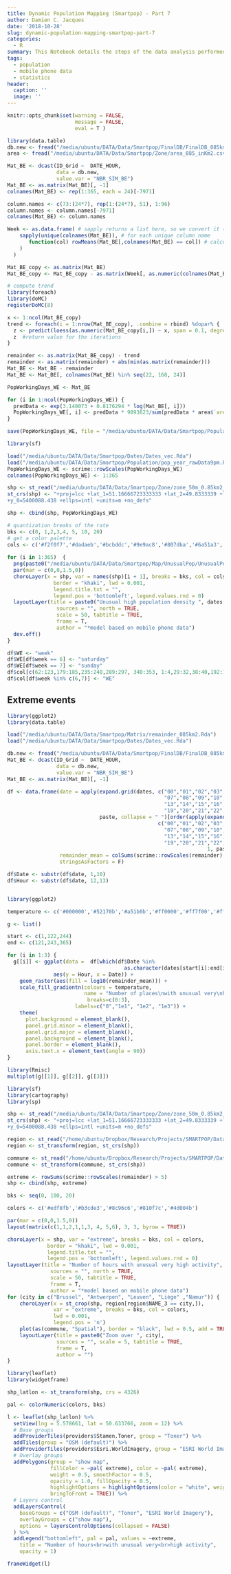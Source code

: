 ```yaml
---
title: Dynamic Population Mapping (Smartpop) - Part 7
author: Damien C. Jacques
date: '2018-10-28'
slug: dynamic-population-mapping-smartpop-part-7
categories:
  - R
summary: This Notebook details the steps of the data analysis performed in the frame of the Smartpop project -- Dynamic Population WP (part 7).
tags:
  - population
  - mobile phone data
  - statistics
header:
  caption: ''
  image: ''
---
```


```r
knitr::opts_chunk$set(warning = FALSE, 
                      message = FALSE,
                      eval = T )
```

```r
library(data.table)
db.new <- fread("/media/ubuntu/DATA/Data/Smartpop/FinalDB/FinalDB_085km2.csv")
area <- fread("/media/ubuntu/DATA/Data/Smartpop/Zone/area_085_inKm2.csv")  

Mat_BE <- dcast(ID_Grid ~  DATE_HOUR, 
                data = db.new, 
                value.var = "NBR_SIM_BE")
Mat_BE <- as.matrix(Mat_BE)[, -1]
colnames(Mat_BE) <- rep(1:365, each = 24)[-7971]

column.names <- c(73:(24*7), rep(1:(24*7), 51), 1:96)
column.names <- column.names[-7971]
colnames(Mat_BE) <- column.names

Week <- as.data.frame( # sapply returns a list here, so we convert it to a data.frame
    sapply(unique(colnames(Mat_BE)), # for each unique column name
       function(col) rowMeans(Mat_BE[,colnames(Mat_BE) == col]) # calculate row means
    )
  )

Mat_BE_copy <- as.matrix(Mat_BE)
Mat_BE_copy <- Mat_BE_copy - as.matrix(Week[, as.numeric(colnames(Mat_BE_copy))]) 

# compute trend
library(foreach)
library(doMC)
registerDoMC(8)

x <- 1:ncol(Mat_BE_copy)
trend <- foreach(i = 1:nrow(Mat_BE_copy), .combine = rbind) %dopar% {
  z <- predict(loess(as.numeric(Mat_BE_copy[i,]) ~ x, span = 0.1, degree = 2))
  z  #return value for the iterations
}

remainder <- as.matrix(Mat_BE_copy) - trend
remainder <- as.matrix(remainder) + abs(min(as.matrix(remainder)))
Mat_BE <- Mat_BE - remainder
Mat_BE <- Mat_BE[, colnames(Mat_BE) %in% seq(22, 168, 24)]

PopWorkingDays_WE <- Mat_BE

for (i in 1:ncol(PopWorkingDays_WE)) {
  predData <- exp(3.140073 + 0.8176294 * log(Mat_BE[, i]))
  PopWorkingDays_WE[, i] <- predData * 9893623/sum(predData * area$`area(km2)`)
}

save(PopWorkingDays_WE, file = "/media/ubuntu/DATA/Data/Smartpop/Population/pop_year_rawData9pm.Rda")
```

```r
library(sf)

load("/media/ubuntu/DATA/Data/Smartpop/Dates/Dates_vec.Rda")
load("/media/ubuntu/DATA/Data/Smartpop/Population/pop_year_rawData9pm.Rda")
PopWorkingDays_WE <- scrime::rowScales(PopWorkingDays_WE)
colnames(PopWorkingDays_WE) <- 1:365

shp <- st_read("/media/ubuntu/DATA/Data/Smartpop/Zone/zone_50m_0.85km2_dissolve.shp", quiet = T)
st_crs(shp) <- "+proj=lcc +lat_1=51.16666723333333 +lat_2=49.8333339 +lat_0=90 +lon_0=4.367486666666666 +x_0=150000.013
+y_0=5400088.438 +ellps=intl +units=m +no_defs"

shp <- cbind(shp, PopWorkingDays_WE)

# quantization breaks of the rate
bks <- c(0, 1,2,3,4, 5, 10, 20)
# get a color palette
cols <- c('#f2f0f7','#dadaeb','#bcbddc','#9e9ac8','#807dba','#6a51a3','#4a1486')
  
for (i in 1:365)  {
  png(paste0("/media/ubuntu/DATA/Data/Smartpop/Map/UnusualPop/UnusualPop_",i, ".png"), width = 800, height = 654)
  par(mar = c(0,0,1.5,0))
  choroLayer(x = shp, var = names(shp)[i + 1], breaks = bks, col = cols,
               border = "khaki", lwd = 0.001, 
               legend.title.txt = "", 
               legend.pos = 'bottomleft', legend.values.rnd = 0)
  layoutLayer(title = paste0("Unusual high population density ", dates[i], " (z-score)"), 
                sources = "", north = TRUE, 
                scale = 50, tabtitle = TRUE,
                frame = T,  
                author = "*model based on mobile phone data")
  dev.off()
}
```

```r
df$WE <- "week"
df$WE[df$week == 6] <- "saturday"
df$WE[df$week == 7] <- "sunday"
df$col[c(62:123,179:185,235:248,289:297, 340:353, 1:4,29:32,38:40,192:195)] <- "holidays"
df$col[df$week %in% c(6,7)] <- "WE"
```

## Extreme events

```r
library(ggplot2)
library(data.table)

load("/media/ubuntu/DATA/Data/Smartpop/Matrix/remainder_085km2.Rda")
load("/media/ubuntu/DATA/Data/Smartpop/Dates/Dates_vec.Rda")

db.new <- fread("/media/ubuntu/DATA/Data/Smartpop/FinalDB/FinalDB_085km2.csv")
Mat_BE <- dcast(ID_Grid ~  DATE_HOUR, 
                data = db.new, 
                value.var = "NBR_SIM_BE")
Mat_BE <- as.matrix(Mat_BE)[, -1]

df <- data.frame(date = apply(expand.grid(dates, c("00","01","02","03","04","05","06",
                                                   "07","08","09","10","11","12",
                                                   "13","14","15","16","17","18",
                                                   "19","20","21","22","23")), 1, 
                              paste, collapse = " ")[order(apply(expand.grid(dates, 
                                                 c("00","01","02","03","04","05","06",
                                                   "07","08","09","10","11","12",
                                                   "13","14","15","16","17","18",
                                                   "19","20","21","22","23")), 
                                                                 1, paste, collapse = ""))][-8760], 
                 remainder_mean = colSums(scrime::rowScales(remainder) > 5),
                 stringsAsFactors = F)

df$Date <- substr(df$date, 1,10)
df$Hour <- substr(df$date, 12,13)


library(ggplot2)

temperature <- c('#000000','#52170b','#a51b0b','#ff0000','#ff7f00','#ffc200','#ffff00','#ffff7a','#ffffbf','#ffffff')

g <- list()

start <- c(1,122,244)
end <- c(121,243,365)

for (i in 1:3) {
  g[[i]] <- ggplot(data =  df[which(df$Date %in% 
                                      as.character(dates[start[i]:end[i]])),], 
               aes(y = Hour, x = Date)) + 
    geom_raster(aes(fill = log10(remainder_mean))) +
    scale_fill_gradientn(colours = temperature,
                         name = "Number of places\nwith unusual very\nhigh activity",
                          breaks=c(0:3), 
                      labels=c("0","1e1", "1e2", "1e3")) +
    theme(
      plot.background = element_blank(),
      panel.grid.minor = element_blank(),
      panel.grid.major = element_blank(),
      panel.background = element_blank(),
      panel.border = element_blank(),
      axis.text.x = element_text(angle = 90)) 
}

library(Rmisc)
multiplot(g[[1]], g[[2]], g[[3]])
```
```r
library(sf)
library(cartography)
library(sp)

shp <- st_read("/media/ubuntu/DATA/Data/Smartpop/Zone/zone_50m_0.85km2_dissolve.shp", quiet = T)
st_crs(shp) <- "+proj=lcc +lat_1=51.16666723333333 +lat_2=49.8333339 +lat_0=90 +lon_0=4.367486666666666 +x_0=150000.013
+y_0=5400088.438 +ellps=intl +units=m +no_defs"

region <- st_read("/home/ubuntu/Dropbox/Research/Projects/SMARTPOP/Data/Belgium_Adm/BEL_adm_shp/BEL_adm3.shp", quiet = T)
region <- st_transform(region, st_crs(shp))

commune <- st_read("/home/ubuntu/Dropbox/Research/Projects/SMARTPOP/Data/Belgium_Adm/BEL_adm_shp/BEL_adm4.shp", quiet = T)
commune <- st_transform(commune, st_crs(shp))

extreme <- rowSums(scrime::rowScales(remainder) > 5)
shp <- cbind(shp, extreme)

bks <- seq(0, 100, 20)

colors <- c('#edf8fb','#b3cde3','#8c96c6','#810f7c','#4d004b')

par(mar = c(0,0,1.5,0))
layout(matrix(c(1,1,2,1,1,3, 4, 5,6), 3, 3, byrow = TRUE))

choroLayer(x = shp, var = "extreme", breaks = bks, col = colors,
             border = "khaki", lwd = 0.001, 
             legend.title.txt = "", 
             legend.pos = 'bottomleft', legend.values.rnd = 0)
layoutLayer(title = "Number of hours with unusual very high activity", 
              sources = "", north = TRUE, 
              scale = 50, tabtitle = TRUE,
              frame = T,  
              author = "*model based on mobile phone data")
for (city in c("Brussel", "Antwerpen", "Leuven", "Liège" ,"Namur")) {
    choroLayer(x = st_crop(shp, region[region$NAME_3 == city,]),
               var = "extreme", breaks = bks, col = colors,
               lwd = 0.001, 
               legend.pos = 'n')
    plot(as(commune, "Spatial"), border = "black", lwd = 0.5, add = TRUE)
    layoutLayer(title = paste0("Zoom over ", city), 
                sources = "", scale = 5, tabtitle = TRUE,
                frame = T,  
                author = "")
}

```
```r
library(leaflet)
library(widgetframe)

shp_latlon <- st_transform(shp, crs = 4326)

pal <- colorNumeric(colors, bks)

l <- leaflet(shp_latlon) %>%
  setView(lng = 5.578661, lat = 50.633766, zoom = 12) %>%
  # Base groups
  addProviderTiles(providers$Stamen.Toner, group = "Toner") %>%
  addTiles(group = "OSM (default)") %>%
  addProviderTiles(providers$Esri.WorldImagery, group = "ESRI World Imagery") %>%
  # Overlay groups
  addPolygons(group = "show map", 
              fillColor = ~pal( extreme), color = ~pal( extreme),
              weight = 0.5, smoothFactor = 0.5,
              opacity = 1.0, fillOpacity = 0.5,
              highlightOptions = highlightOptions(color = "white", weight = 2,
              bringToFront = TRUE)) %>%
  # Layers control
  addLayersControl(
    baseGroups = c("OSM (default)", "Toner", "ESRI World Imagery"),
    overlayGroups = c("show map"),
    options = layersControlOptions(collapsed = FALSE)
  ) %>%
  addLegend("bottomleft", pal = pal, values = ~extreme,
    title = "Number of hours<br>with unusual very<br>high activity",
    opacity = 1)

frameWidget(l)
```


